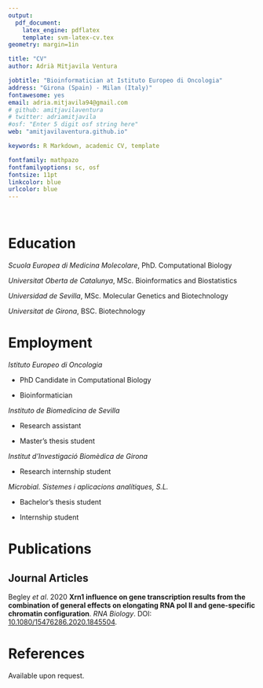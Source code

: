 ```yaml
---
output: 
  pdf_document:
    latex_engine: pdflatex
    template: svm-latex-cv.tex
geometry: margin=1in

title: "CV"
author: Adrià Mitjavila Ventura

jobtitle: "Bioinformatician at Istituto Europeo di Oncologia"
address: "Girona (Spain) - Milan (Italy)"
fontawesome: yes
email: adria.mitjavila94@gmail.com
# github: amitjavilaventura
# twitter: adriamitjavila
#osf: "Enter 5 digit osf string here"
web: "amitjavilaventura.github.io"

keywords: R Markdown, academic CV, template

fontfamily: mathpazo
fontfamilyoptions: sc, osf
fontsize: 11pt
linkcolor: blue
urlcolor: blue
---
```


\ 

# Education \hrulefill

*Scuola Europea di Medicina Molecolare*, PhD. Computational Biology \hfill \emph{2019 - Present}

*Universitat Oberta de Catalunya*, MSc. Bioinformatics and Biostatistics \hfill \emph{2018 - Present}

*Universidad de Sevilla*, MSc. Molecular Genetics and Biotechnology \hfill \emph{2017 - 2018}

*Universitat de Girona*, BSC. Biotechnology \hfill \emph{2012 - 2017}


# Employment \hrulefill

*Istituto Europeo di Oncologia*  \hfill \textbf{Milan (Italy)}

* \footnotesize PhD Candidate in Computational Biology \hfill \emph{10/2019 - Present}

* \footnotesize Bioinformatician \hfill \emph{07/2019 - 10/2019}

*Instituto de Biomedicina de Sevilla* \hfill \textbf{Seville (Spain)}

* \footnotesize Research assistant \hfill \emph{07/2018 - 10/2018}

* \footnotesize Master's thesis student \hfill \emph{09/2017 - 07/2018}

*Institut d'Investigació Biomèdica de Girona* \hfill \textbf{Girona (Spain)}

* \footnotesize Research internship student \hfill \emph{07/2017 - 09/2017}

*Microbial. Sistemes i aplicacions analítiques, S.L.* \hfill \textbf{Girona (Spain)}

* \footnotesize Bachelor's thesis student \hfill \emph{01/2017 - 06/2017}

* \footnotesize Internship student \hfill \emph{09/2016 - 06/2017}


# Publications \hrulefill

## Journal Articles

\footnotesize Begley *et al*. 2020 **Xrn1 influence on gene transcription results from the combination of general effects on elongating RNA pol II and gene-specific chromatin configuration**. *RNA Biology*. DOI: [10.1080/15476286.2020.1845504](https://doi.org/10.1080/15476286.2020.1845504).


# References \hrulefill

\footnotesize Available upon request.

